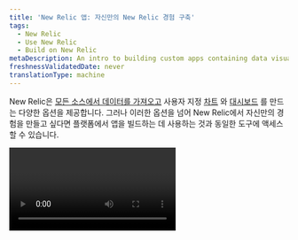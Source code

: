 ```yaml
---
title: 'New Relic 앱: 자신만의 New Relic 경험 구축'
tags:
  - New Relic
  - Use New Relic
  - Build on New Relic
metaDescription: An intro to building custom apps containing data visualizations that reside on the New Relic platform as New Relic applications.
freshnessValidatedDate: never
translationType: machine
---
```


New Relic은 [모든 소스에서 데이터를 가져오고](/docs/data-apis/custom-data/intro-custom-data) 사용자 지정 [차트](/docs/query-your-data/explore-query-data/query-builder/introduction-query-builder) 와 [대시보드](/docs/query-your-data/explore-query-data/dashboards/introduction-dashboards) 를 만드는 다양한 옵션을 제공합니다. 그러나 이러한 옵션을 넘어 New Relic에서 자신만의 경험을 만들고 싶다면 플랫폼에서 앱을 빌드하는 데 사용하는 것과 동일한 도구에 액세스할 수 있습니다.

<Video id="inyshp3m7r" type="wistia" />

New Relic 애플리케이션은 다음을 수행하는 React JavaScript 애플리케이션입니다.

* 다른 <InlinePopover type="dashboards" />및 데이터와 함께 [뉴렐릭 플랫폼](/docs/new-relic-one/use-new-relic-one/get-started/introduction-new-relic-one) 에 상주하세요.
* 조직에 특별히 맞춤화된 시각화 기능을 제공합니다.
* New Relic이 모니터링하는 엔터티 또는 다른 서비스나 API의 데이터 등 원하는 모든 소스의 데이터를 표시합니다.

계속 읽어서 뉴렐릭 앱으로 무엇을 할 수 있는지 자세히 알아보세요. 또는, 바로 넘어가서 직접 앱을 만들고 싶다면 [개발 환경 설정 가이드](/docs/new-relic-solutions/new-relic-one/build-nr-apps/set-up-dev-env/) 로 이동하세요.

## New Relic: 프로그래밍 가능한 플랫폼 [#what-is-it]

우리는 모든 사용자에게 최적의 가치를 제공하는 자동화된 사용자 경험을 제공하기 위해 노력합니다. 그러나 일부 조직에는 표준 차트 및 대시보드 시각화 옵션으로 충족할 수 없는 고유한 비즈니스 요구 사항이 있다는 것도 알고 있습니다.

이제 플랫폼의 기본 빌딩 블록을 제어할 수 있습니다. 엔지니어들이 New Relic 플랫폼을 구축하는 데 사용하는 것과 동일한 도구를 사용하여 고유한 조직 구조 및 비즈니스 요구 사항에 맞는 맞춤형 애플리케이션을 구축할 수 있습니다. React, GraphQL 및 NRQL(쿼리 언어) 사용법을 알고 있다면 애플리케이션을 구축하는 데 몇 분 밖에 걸리지 않습니다.

사용자 정의 애플리케이션을 만드는 데 도움이 되는 [개발자 가이드를](/docs/new-relic-solutions/tutorials/build-hello-world-app/) 확인하세요. 또는, 앱 구축을 시작하는 방법에 대한 빠른 개요를 보려면 이 짧은 YouTube 동영상을 시청하세요(약 2시간) 3분 15초).

<Video id="QX7wMf6wTSU" type="youtube" />

## 시작하다 [#get-started]

New Relic을 사용하면 아무리 복잡하더라도 데이터 기반 문제를 해결할 수 있습니다. 예를 들어:

* API를 사용 [하여 모든 소스에서 New Relic으로 데이터를 가져옵니다](/docs/data-apis/custom-data/intro-custom-data) .
* [맞춤형 애플리케이션에서 해당 데이터를 시각화합니다](https://developer.newrelic.com/build-apps) .

<img title="programmable-ui-intro-image.png" alt="programmable-ui-intro-image.png" src="/images/new-relic-one-browser-analyzer-example-application_0.webp" />

<figcaption>
  <DNT>**[one.newrelic.com](https://one.newrelic.com/all-capabilities):**</DNT> 다음은 뉴쿨릭을 기반으로 구축된 맞춤 제작의 예입니다. 이 애플리케이션은 <InlinePopover type="browser" />에서 보고된 PageView 이벤트를 사용하여 웹사이트에 대한 매우 상세한 분석을 제공합니다.
</figcaption>

<Callout variant="tip">
  시각화 요구 사항이 비교적 간단한 경우 [사용자 지정 차트](/docs/chart-builder/use-chart-builder/get-started/introduction-chart-builder) 및 [사용자 지정 대시보드](/docs/dashboards/new-relic-one-dashboards/get-started/introduction-new-relic-one-dashboards) 사용을 고려하십시오.
</Callout>

이제 [Hello World 예제를](/docs/new-relic-solutions/tutorials/build-hello-world-app/) 방문하여 빌드를 시작해보세요!